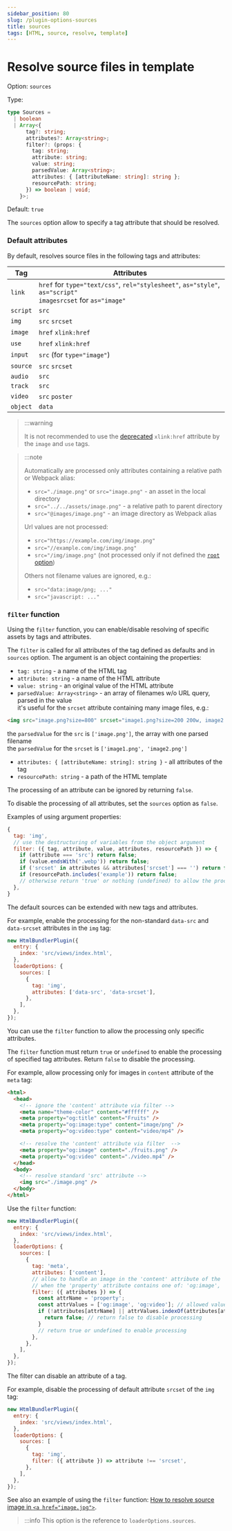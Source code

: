 ```yaml
---
sidebar_position: 80
slug: /plugin-options-sources
title: sources
tags: [HTML, source, resolve, template]
---
```


# Resolve source files in template

Option: `sources`

Type:

```ts
type Sources =
  | boolean
  | Array<{
      tag?: string;
      attributes?: Array<string>;
      filter?: (props: {
        tag: string;
        attribute: string;
        value: string;
        parsedValue: Array<string>;
        attributes: { [attributeName: string]: string };
        resourcePath: string;
      }) => boolean | void;
    }>;
```

Default: `true`

The `sources` option allow to specify a tag attribute that should be resolved.

<a id="loader-option-sources-default" name="loader-option-sources-default"></a>

### Default attributes

By default, resolves source files in the following tags and attributes:

| Tag      | Attributes                                                                                                   |
| -------- | ------------------------------------------------------------------------------------------------------------ |
| `link`   | `href` for `type="text/css"`, `rel="stylesheet"`, `as="style"`, `as="script"`<br />`imagesrcset` for `as="image"` |
| `script` | `src`                                                                                                        |
| `img`    | `src` `srcset`                                                                                               |
| `image`  | `href` `xlink:href`                                                                                          |
| `use`    | `href` `xlink:href`                                                                                          |
| `input`  | `src` (for `type="image"`)                                                                                   |
| `source` | `src` `srcset`                                                                                               |
| `audio`  | `src`                                                                                                        |
| `track`  | `src`                                                                                                        |
| `video`  | `src` `poster`                                                                                               |
| `object` | `data`                                                                                                       |

> :::warning
>
> It is not recommended to use the [deprecated](https://developer.mozilla.org/en-US/docs/Web/SVG/Attribute/xlink:href) `xlink:href` attribute by the `image` and `use` tags.

> :::note
>
> Automatically are processed only attributes containing a relative path or Webpack alias:
>
> - `src="./image.png"` or `src="image.png"` - an asset in the local directory
> - `src="../../assets/image.png"` - a relative path to parent directory
> - `src="@images/image.png"` - an image directory as Webpack alias
>
> Url values are not processed:
>
> - `src="https://example.com/img/image.png"`
> - `src="//example.com/img/image.png"`
> - `src="/img/image.png"` (not processed only if not defined the [`root` option](/loader-options-root))
>
> Others not filename values are ignored, e.g.:
>
> - `src="data:image/png; ..."`
> - `src="javascript: ..."`


### `filter` function

Using the `filter` function, you can enable/disable resolving of specific assets by tags and attributes.

The `filter` is called for all attributes of the tag defined as defaults and in `sources` option.
The argument is an object containing the properties:

- `tag: string` - a name of the HTML tag
- `attribute: string` - a name of the HTML attribute
- `value: string` - an original value of the HTML attribute
- `parsedValue: Array<string>` - an array of filenames w/o URL query, parsed in the value\
it's useful for the `srcset` attribute containing many image files, e.g.:
 ```html
 <img src="image.png?size=800" srcset="image1.png?size=200 200w, image2.png 400w">
   ```
the `parsedValue` for the `src` is `['image.png']`, the array with one parsed filename\
the `parsedValue` for the `srcset` is `['image1.png', 'image2.png']`
- `attributes: { [attributeName: string]: string }` - all attributes of the tag
- `resourcePath: string` - a path of the HTML template

The processing of an attribute can be ignored by returning `false`.

To disable the processing of all attributes, set the `sources` option as `false`.

Examples of using argument properties:

```js
{
  tag: 'img',
  // use the destructuring of variables from the object argument
  filter: ({ tag, attribute, value, attributes, resourcePath }) => {
    if (attribute === 'src') return false;
    if (value.endsWith('.webp')) return false;
    if ('srcset' in attributes && attributes['srcset'] === '') return false;
    if (resourcePath.includes('example')) return false;
    // otherwise return 'true' or nothing (undefined) to allow the processing
  },
}
```

The default sources can be extended with new tags and attributes.

For example, enable the processing for the non-standard `data-src` and `data-srcset` attributes in the `img` tag:

```js
new HtmlBundlerPlugin({
  entry: {
    index: 'src/views/index.html',
  },
  loaderOptions: {
    sources: [
      {
        tag: 'img',
        attributes: ['data-src', 'data-srcset'],
      },
    ],
  },
});
```

You can use the `filter` function to allow the processing only specific attributes.

The `filter` function must return `true` or `undefined` to enable the processing of specified tag attributes.
Return `false` to disable the processing.

For example, allow processing only for images in `content` attribute of the `meta` tag:

```html
<html>
  <head>
    <!-- ignore the 'content' attribute via filter -->
    <meta name="theme-color" content="#ffffff" />
    <meta property="og:title" content="Fruits" />
    <meta property="og:image:type" content="image/png" />
    <meta property="og:video:type" content="video/mp4" />

    <!-- resolve the 'content' attribute via filter  -->
    <meta property="og:image" content="./fruits.png" />
    <meta property="og:video" content="./video.mp4" />
  </head>
  <body>
    <!-- resolve standard 'src' attribute -->
    <img src="./image.png" />
  </body>
</html>
```

Use the `filter` function:

```js
new HtmlBundlerPlugin({
  entry: {
    index: 'src/views/index.html',
  },
  loaderOptions: {
    sources: [
      {
        tag: 'meta',
        attributes: ['content'],
        // allow to handle an image in the 'content' attribute of the 'meta' tag
        // when the 'property' attribute contains one of: 'og:image', 'og:video'
        filter: ({ attributes }) => {
          const attrName = 'property';
          const attrValues = ['og:image', 'og:video']; // allowed values of the property
          if (!attributes[attrName] || attrValues.indexOf(attributes[attrName]) < 0) {
            return false; // return false to disable processing
          }
          // return true or undefined to enable processing
        },
      },
    ],
  },
});
```

The filter can disable an attribute of a tag.

For example, disable the processing of default attribute `srcset` of the `img` tag:

```js
new HtmlBundlerPlugin({
  entry: {
    index: 'src/views/index.html',
  },
  loaderOptions: {
    sources: [
      {
        tag: 'img',
        filter: ({ attribute }) => attribute !== 'srcset',
      },
    ],
  },
});
```

See also an example of using the `filter` function: [How to resolve source image in `<a href="image.jpg">`](#recipe-resolve-attr-href-a-image).

> :::info
> This option is the reference to `loaderOptions.sources`.

